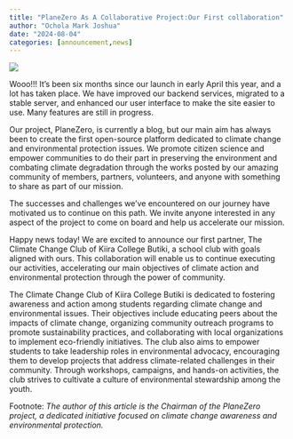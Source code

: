```yaml
---
title: "PlaneZero As A Collaborative Project:Our First collaboration"
author: "Ochola Mark Joshua"
date: "2024-08-04"
categories: [announcement,news]
---
```


![](collab.webp)

Wooo!!! It's been six months since our launch in early April this year, and a lot has taken place. We have improved our backend services, migrated to a stable server, and enhanced our user interface to make the site easier to use. Many features are still in progress.

Our project, PlaneZero, is currently a blog, but our main aim has always been to create the first open-source platform dedicated to climate change and environmental protection issues. We promote citizen science and empower communities to do their part in preserving the environment and combating climate degradation through the works posted by our amazing community of members, partners, volunteers, and anyone with something to share as part of our mission.

The successes and challenges we've encountered on our journey have motivated us to continue on this path. We invite anyone interested in any aspect of the project to come on board and help us accelerate our mission.

Happy news today! We are excited to announce our first partner, The Climate Change Club of Kiira College Butiki, a school club with goals aligned with ours. This collaboration will enable us to continue executing our activities, accelerating our main objectives of climate action and environmental protection through the power of community.

The Climate Change Club of Kiira College Butiki is dedicated to fostering awareness and action among students regarding climate change and environmental issues. Their objectives include educating peers about the impacts of climate change, organizing community outreach programs to promote sustainability practices, and collaborating with local organizations to implement eco-friendly initiatives. The club also aims to empower students to take leadership roles in environmental advocacy, encouraging them to develop projects that address climate-related challenges in their community. Through workshops, campaigns, and hands-on activities, the club strives to cultivate a culture of environmental stewardship among the youth.

Footnote: *The author of this article is the Chairman of the PlaneZero project, a dedicated initiative focused on climate change awareness and environmental protection.*
